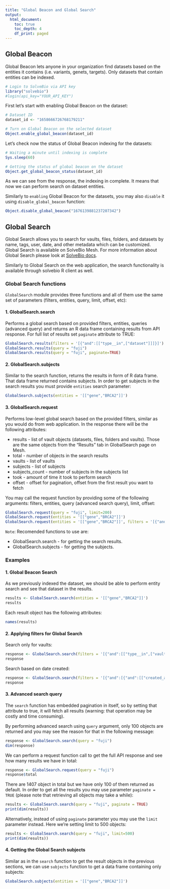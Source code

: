 ```yaml
---
title: "Global Beacon and Global Search"
output:
  html_document:
    toc: true
    toc_depth: 4
    df_print: paged
---
```


## Global Beacon

Global Beacon lets anyone in your organization find datasets based on the entities it contains (i.e. variants, genets, targets). Only datasets that contain entities can be indexed.

```r
# Login to SolveBio via API key
library("solvebio")
#login(api_key="YOUR_API_KEY")
```

First let's start with enabling Global Beacon on the dataset:
```r
# Dataset ID
dataset_id <- "1658666726768179211"

# Turn on Global Beacon on the selected dataset
Object.enable_global_beacon(dataset_id)
```

Let's check now the status of Global Beacon indexing for the datasets:
```r
# Waiting a minute until indexing is complete
Sys.sleep(60)

# Getting the status of global beacon on the dataset
Object.get_global_beacon_status(dataset_id)
```
As we can see from the response, the indexing in complete. It means that now we can perform search on dataset entities.

Similarly to `enabling` Global Beacon for the datasets, you may also `disable` it using `disable_global_beacon` function:
```R
Object.disable_global_beacon("1676139881237207342")
``` 


## Global Search

Global Search allows you to search for vaults, files, folders, and datasets by name, tags, user, date, and other metadata which can be customized.
Global Search is available on SolveBio Mesh. For more information about Global Search please look at [SolveBio docs](https://docs.solvebio.com/search/).

Similarly to Global Search on the web application, the search functionality is available through solvebio R client as well.

### Global Search functions

`GlobalSearch` module provides three functions and all of them use the same set of parameters (filters, entities, query, limit, offset, etc):

#### 1. GlobalSearch.search
   Performs a global search based on provided filters, entities, queries (advanced query) and returns an R data frame containing results from API response. For full list of results set `paginate` attribute to TRUE:

   ```R
   GlobalSearch.results(filters = '[{"and":[["type__in",["dataset"]]]}]')
   GlobalSearch.results(query = "fuji")
   GlobalSearch.results(query = "fuji", paginate=TRUE)
   ```

#### 2. GlobalSearch.subjects
   Similar to the search function, returns the results in form of R data frame. That data frame returned contains subjects. In order to get subjects in the search results you must provide `entities` search parameter:

   ```R
   GlobalSearch.subjects(entities = '[["gene","BRCA2"]]')
   ```
   
#### 3. GlobalSearch.request
   Performs low-level global search based on the provided filters, similar as you would do from web application.
   In the response there will be the following attributes:
   
   - results - list of vault objects (datasets, files, folders and vaults). Those are the same objects from the "Results" tab in GlobalSearch page on Mesh.
   - total - number of objects in the search results
   - vaults - list of vaults
   - subjects - list of subjects
   - subjects_count - number of subjects in the subjects list
   - took - amount of time it took to perform search
   - offset - offset for pagination, offset from the first result you want to fetch
   
   You may call the request function by providing some of the following arguments: filters, entities, query (advanced search query), limit, offset:

   ```R
   GlobalSearch.request(query = "fuji", limit=200)
   GlobalSearch.request(entities = '[["gene","BRCA2"]]')
   GlobalSearch.request(entities = '[["gene","BRCA2"]]', filters = '[{"and":[{"and":[["created_at__range",["2021-11-28","2021-12-28"]]]},["type__in",["dataset"]]]}]')
   ```


`Note`: Recomended functions to use are:

- GlobalSearch.search - for getting the search results.
- GlobalSearch.subjects - for getting the subjects.

### Examples


#### 1. Global Beacon Search

As we previously indexed the dataset, we should be able to perform entity search and see that dataset in the results.
```r
results <- GlobalSearch.search(entities = '[["gene","BRCA2"]]')
results
```

Each result object has the following attributes:
```r
names(results)
```


#### 2. Applying filters for Global Search

Search only for vaults:
```r
response <- GlobalSearch.search(filters = '[{"and":[["type__in",["vault"]]]}]')
response
```

Search based on date created:
```r
response <- GlobalSearch.search(filters = '[{"and":[{"and":[["created_at__range",["2021-11-21","2021-12-28"]]]}]}]')
response
```


#### 3. Advanced search query

The `search` function has embedded pagination in itself, so by setting that attribute to true, it will fetch all results (warning: that operation may be costly and time consuming).

By performing advanced search using `query` argument, only 100 objects are returned and you may see the reason for that in the following message:
```r
response <- GlobalSearch.search(query = "fuji")
dim(response)
```

We can perform a request function call to get the full API response and see how many results we have in total:
```r
response <- GlobalSearch.request(query = "fuji")
response$total
```

There are 1407 object in total but we have only 100 of them returned as default. In order to get all the results you may use parameter `paginate = TRUE` (please note that retrieving all objects may take a while):

```r
results <- GlobalSearch.search(query = "fuji", paginate = TRUE)
print(dim(results))
```


Alternatively, instead of using `paginate` parameter you may use the `limit` parameter instead. Here we're setting limit to 500 objects:
```r
results <- GlobalSearch.search(query = "fuji", limit=500)
print(dim(results))
```


#### 4. Getting the Global Search subjects

Similar as in the `search` function to get the result objects in the previous sections, we can use `subjects` function to get a data frame containing only subjects:

```r
GlobalSearch.subjects(entities = '[["gene","BRCA2"]]')
```

